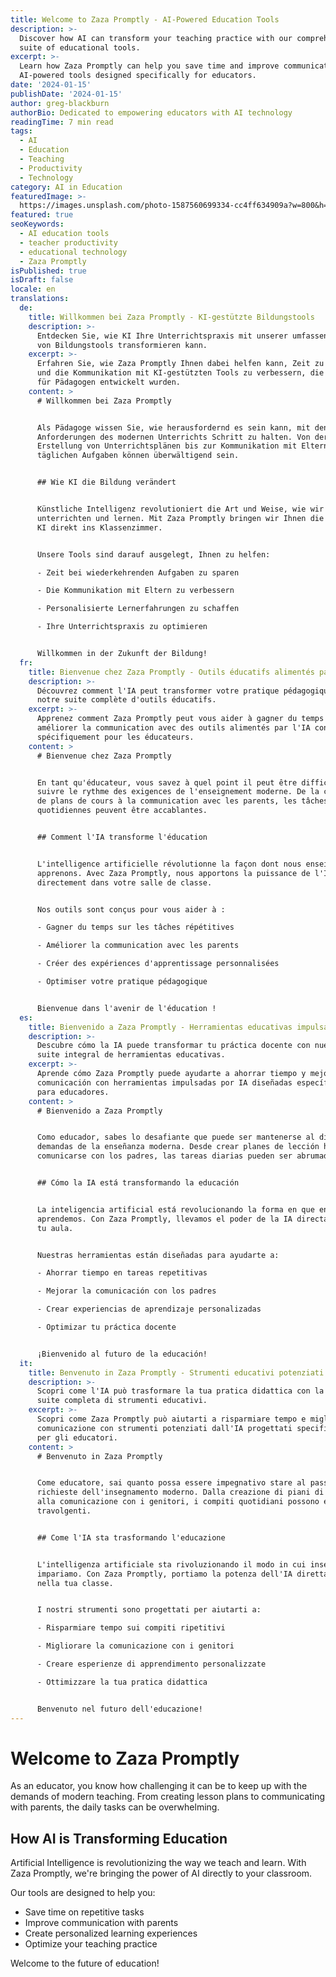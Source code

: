 ```yaml
---
title: Welcome to Zaza Promptly - AI-Powered Education Tools
description: >-
  Discover how AI can transform your teaching practice with our comprehensive
  suite of educational tools.
excerpt: >-
  Learn how Zaza Promptly can help you save time and improve communication with
  AI-powered tools designed specifically for educators.
date: '2024-01-15'
publishDate: '2024-01-15'
author: greg-blackburn
authorBio: Dedicated to empowering educators with AI technology
readingTime: 7 min read
tags:
  - AI
  - Education
  - Teaching
  - Productivity
  - Technology
category: AI in Education
featuredImage: >-
  https://images.unsplash.com/photo-1587560699334-cc4ff634909a?w=800&h=400&fit=crop
featured: true
seoKeywords:
  - AI education tools
  - teacher productivity
  - educational technology
  - Zaza Promptly
isPublished: true
isDraft: false
locale: en
translations:
  de:
    title: Willkommen bei Zaza Promptly - KI-gestützte Bildungstools
    description: >-
      Entdecken Sie, wie KI Ihre Unterrichtspraxis mit unserer umfassenden Suite
      von Bildungstools transformieren kann.
    excerpt: >-
      Erfahren Sie, wie Zaza Promptly Ihnen dabei helfen kann, Zeit zu sparen
      und die Kommunikation mit KI-gestützten Tools zu verbessern, die speziell
      für Pädagogen entwickelt wurden.
    content: >
      # Willkommen bei Zaza Promptly


      Als Pädagoge wissen Sie, wie herausfordernd es sein kann, mit den
      Anforderungen des modernen Unterrichts Schritt zu halten. Von der
      Erstellung von Unterrichtsplänen bis zur Kommunikation mit Eltern - die
      täglichen Aufgaben können überwältigend sein.


      ## Wie KI die Bildung verändert


      Künstliche Intelligenz revolutioniert die Art und Weise, wie wir
      unterrichten und lernen. Mit Zaza Promptly bringen wir Ihnen die Kraft der
      KI direkt ins Klassenzimmer.


      Unsere Tools sind darauf ausgelegt, Ihnen zu helfen:

      - Zeit bei wiederkehrenden Aufgaben zu sparen

      - Die Kommunikation mit Eltern zu verbessern

      - Personalisierte Lernerfahrungen zu schaffen

      - Ihre Unterrichtspraxis zu optimieren


      Willkommen in der Zukunft der Bildung!
  fr:
    title: Bienvenue chez Zaza Promptly - Outils éducatifs alimentés par l'IA
    description: >-
      Découvrez comment l'IA peut transformer votre pratique pédagogique avec
      notre suite complète d'outils éducatifs.
    excerpt: >-
      Apprenez comment Zaza Promptly peut vous aider à gagner du temps et à
      améliorer la communication avec des outils alimentés par l'IA conçus
      spécifiquement pour les éducateurs.
    content: >
      # Bienvenue chez Zaza Promptly


      En tant qu'éducateur, vous savez à quel point il peut être difficile de
      suivre le rythme des exigences de l'enseignement moderne. De la création
      de plans de cours à la communication avec les parents, les tâches
      quotidiennes peuvent être accablantes.


      ## Comment l'IA transforme l'éducation


      L'intelligence artificielle révolutionne la façon dont nous enseignons et
      apprenons. Avec Zaza Promptly, nous apportons la puissance de l'IA
      directement dans votre salle de classe.


      Nos outils sont conçus pour vous aider à :

      - Gagner du temps sur les tâches répétitives

      - Améliorer la communication avec les parents

      - Créer des expériences d'apprentissage personnalisées

      - Optimiser votre pratique pédagogique


      Bienvenue dans l'avenir de l'éducation !
  es:
    title: Bienvenido a Zaza Promptly - Herramientas educativas impulsadas por IA
    description: >-
      Descubre cómo la IA puede transformar tu práctica docente con nuestra
      suite integral de herramientas educativas.
    excerpt: >-
      Aprende cómo Zaza Promptly puede ayudarte a ahorrar tiempo y mejorar la
      comunicación con herramientas impulsadas por IA diseñadas específicamente
      para educadores.
    content: >
      # Bienvenido a Zaza Promptly


      Como educador, sabes lo desafiante que puede ser mantenerse al día con las
      demandas de la enseñanza moderna. Desde crear planes de lección hasta
      comunicarse con los padres, las tareas diarias pueden ser abrumadoras.


      ## Cómo la IA está transformando la educación


      La inteligencia artificial está revolucionando la forma en que enseñamos y
      aprendemos. Con Zaza Promptly, llevamos el poder de la IA directamente a
      tu aula.


      Nuestras herramientas están diseñadas para ayudarte a:

      - Ahorrar tiempo en tareas repetitivas

      - Mejorar la comunicación con los padres

      - Crear experiencias de aprendizaje personalizadas

      - Optimizar tu práctica docente


      ¡Bienvenido al futuro de la educación!
  it:
    title: Benvenuto in Zaza Promptly - Strumenti educativi potenziati dall'IA
    description: >-
      Scopri come l'IA può trasformare la tua pratica didattica con la nostra
      suite completa di strumenti educativi.
    excerpt: >-
      Scopri come Zaza Promptly può aiutarti a risparmiare tempo e migliorare la
      comunicazione con strumenti potenziati dall'IA progettati specificamente
      per gli educatori.
    content: >
      # Benvenuto in Zaza Promptly


      Come educatore, sai quanto possa essere impegnativo stare al passo con le
      richieste dell'insegnamento moderno. Dalla creazione di piani di lezione
      alla comunicazione con i genitori, i compiti quotidiani possono essere
      travolgenti.


      ## Come l'IA sta trasformando l'educazione


      L'intelligenza artificiale sta rivoluzionando il modo in cui insegniamo e
      impariamo. Con Zaza Promptly, portiamo la potenza dell'IA direttamente
      nella tua classe.


      I nostri strumenti sono progettati per aiutarti a:

      - Risparmiare tempo sui compiti ripetitivi

      - Migliorare la comunicazione con i genitori

      - Creare esperienze di apprendimento personalizzate

      - Ottimizzare la tua pratica didattica


      Benvenuto nel futuro dell'educazione!
---
```


# Welcome to Zaza Promptly

As an educator, you know how challenging it can be to keep up with the demands of modern teaching. From creating lesson plans to communicating with parents, the daily tasks can be overwhelming.

## How AI is Transforming Education

Artificial Intelligence is revolutionizing the way we teach and learn. With Zaza Promptly, we're bringing the power of AI directly to your classroom.

Our tools are designed to help you:
- Save time on repetitive tasks
- Improve communication with parents
- Create personalized learning experiences
- Optimize your teaching practice

Welcome to the future of education!
